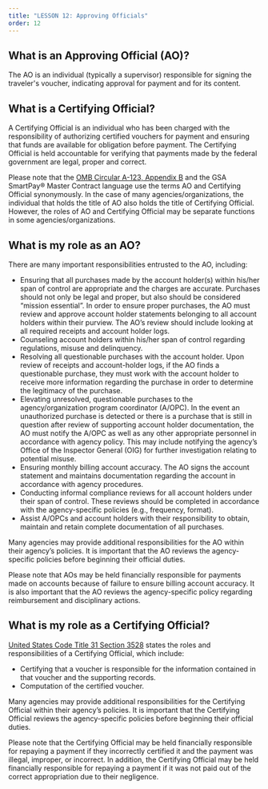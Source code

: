 ```yaml
---
title: "LESSON 12: Approving Officials"
order: 12
---
```

## What is an Approving Official (AO)?
The AO is an individual (typically a supervisor) responsible for signing the traveler's voucher, indicating approval for payment and for its content. 

## What is a Certifying Official?
A Certifying Official is an individual who has been charged with the responsibility of authorizing certified vouchers for payment and ensuring that funds are available for obligation before payment. The Certifying Official is held accountable for verifying that payments made by the federal government are legal, proper and correct.

Please note that the [OMB Circular A-123, Appendix B](https://www.whitehouse.gov/wp-content/uploads/2019/08/Issuance-of-Revised-Appendix-B-to-OMB-Circular-A-123.pdf) and the GSA SmartPay® Master Contract language use the terms AO and Certifying Official synonymously. In the case of many agencies/organizations, the individual that holds the title of AO also holds the title of Certifying Official. However, the roles of AO and Certifying Official may be separate functions in some agencies/organizations.

## What is my role as an AO?
There are many important responsibilities entrusted to the AO, including:
- Ensuring that all purchases made by the account holder(s) within his/her span of control are appropriate and the charges are accurate. Purchases should not only be legal and proper, but also should be considered “mission essential”. In order to ensure proper purchases, the AO must review and approve account holder statements belonging to all account holders within their purview. The AO’s review should include looking at all required receipts and account holder logs.
- Counseling account holders within his/her span of control regarding regulations, misuse and delinquency.
- Resolving all questionable purchases with the account holder. Upon review of receipts and account-holder logs, if the AO finds a questionable purchase, they must work with the account holder to receive more information regarding the purchase in order to determine the legitimacy of the purchase.
- Elevating unresolved, questionable purchases to the agency/organization program coordinator (A/OPC). In the event an unauthorized purchase is detected or there is a purchase that is still in question after review of supporting account holder documentation, the AO must notify the A/OPC as well as any other appropriate personnel in accordance with agency policy. This may include notifying the agency’s Office of the Inspector General (OIG) for further investigation relating to potential misuse.
- Ensuring monthly billing account accuracy. The AO signs the account statement and maintains documentation regarding the account in accordance with agency procedures.
- Conducting informal compliance reviews for all account holders under their span of control. These reviews should be completed in accordance with the agency-specific policies (e.g., frequency, format).
- Assist A/OPCs and account holders with their responsibility to obtain, maintain and retain complete documentation of all purchases.

Many agencies may provide additional responsibilities for the AO within their agency’s policies. It is important that the AO reviews the agency-specific policies before beginning their official duties.

Please note that AOs may be held financially responsible for payments made on accounts because of failure to ensure billing account accuracy. It is also important that the AO reviews the agency-specific policy regarding reimbursement and disciplinary actions. 

## What is my role as a Certifying Official?
[United States Code Title 31 Section 3528](https://uscode.house.gov/view.xhtml?path=/prelim@title31/subtitle3&edition=prelim) states the roles and responsibilities of a Certifying Official, which include:
- Certifying that a voucher is responsible for the information contained in that voucher and the supporting records.
- Computation of the certified voucher.

Many agencies may provide additional responsibilities for the Certifying Official within their agency’s policies. It is important that the Certifying Official reviews the agency-specific policies before beginning their official duties.

Please note that the Certifying Official may be held financially responsible for repaying a payment if they incorrectly certified it and the payment was illegal, improper, or incorrect. In addition, the Certifying Official may be held financially responsible for repaying a payment if it was not paid out of the correct appropriation due to their negligence.
